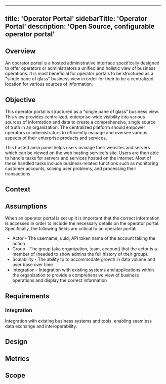 
--- 
title: 'Operator Portal'
sidebarTitle: 'Operator Portal'
description: 'Open Source, configurable operator portal'
---



## Overview
An operator portal is a hosted administrative interface specifically designed to offer operators or administrators a unified and holistic view of business operations.
It is most beneficial for operator portals to be structured as a "single pane of glass" business view in order for their to be a centralized location for various sources of information. 
## Objective
This operator portal is structured as a "single pane of glass" business view. 
This view provides centralized, enterprise-wide visibility into various sources of information and data to create a comprehensive, single source of truth in an organization.
The centralized platform should empower operators or administrators to efficiently manage and oversee various aspects of their enterprise products and services. 

This hosted amin panel helps users manage their websites and servers which can be viewed on the web hosting service's site.
Users are then able to handle tasks for servers and services hosted on the internet. 
Most of these handled tasks include business-related functions such as monitoring customer accounts, solving user problems, and processing their transactions. 

## Context
   
## Assumptions
When an operator portal is set up it is important that the correct information is accessed in order to include the necessary details on the operator portal. 
Specifically, the following fields are critical to an operator portal:
- Actor - The username, uuid, API token name of the account taking the action.
- Group - The group (aka organization, team, account) that the actor is a member of (needed to show admins the full history of their group).
- Scalability - The ability to to accommodate growth in data volume and user base over time
- Integration - Integration with existing systems and applications within the organization to provide a comprehensive view of business operations and display the correct information
## Requirements
### Integration
Integration with existing business systems and tools, enabling seamless data exchange and interoperability.
## Design

## Metrics

## Scope
